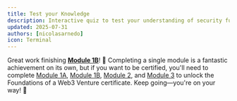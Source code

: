 ```yaml
---
title: Test your Knowledge
description: Interactive quiz to test your understanding of security fundamentals for Web3
updated: 2025-07-31
authors: [nicolasarnedo]
icon: Terminal
---
```


<Quiz quizId="909" />

<Quiz quizId="910" />

<Quiz quizId="911" />

<Quiz quizId="912" />

<Quiz quizId="913" />

Great work finishing **[Module 1B](/academy/codebase-entrepreneur-foundations/01b-security-fundamentals/01-introduction)**! 🎉 Completing a single module is a fantastic achievement on its own, but if you want to be certified, you'll need to complete [Module 1A](/academy/codebase-entrepreneur-foundations/01-legal-foundations/01-introduction), [Module 1B](/academy/codebase-entrepreneur-foundations/01b-security-fundamentals/01-introduction), [Module 2](/academy/codebase-entrepreneur-foundations/02-business-model-canvas/01-introduction), and [Module 3](/academy/codebase-entrepreneur-foundations/03-user-personas/01-introduction) to unlock the Foundations of a Web3 Venture certificate. Keep going—you're on your way! 🚀
